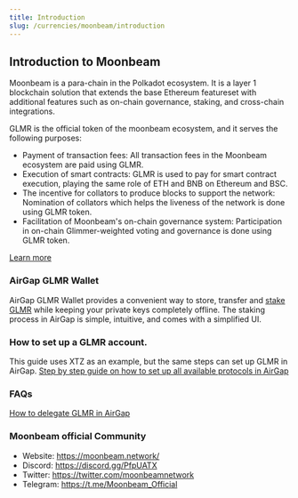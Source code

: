 ```yaml
---
title: Introduction
slug: /currencies/moonbeam/introduction
---
```


## Introduction to Moonbeam

Moonbeam is a para-chain in the Polkadot ecosystem. It is a layer 1 blockchain solution that extends the base Ethereum featureset with additional features such as on-chain governance, staking, and cross-chain integrations.

GLMR is the official token of the moonbeam ecosystem, and it serves the following purposes:

- Payment of transaction fees: All transaction fees in the Moonbeam ecosystem are paid using GLMR.
- Execution of smart contracts: GLMR is used to pay for smart contract execution, playing the same role of ETH and BNB on Ethereum and BSC.
- The incentive for collators to produce blocks to support the network: Nomination of collators which helps the liveness of the network is done using GLMR token.
- Facilitation of Moonbeam's on-chain governance system: Participation in on-chain Glimmer-weighted voting and governance is done using GLMR token.

[Learn more](https://moonbeam.network/)

### AirGap GLMR Wallet

AirGap GLMR Wallet provides a convenient way to store, transfer and [stake GLMR](https://support.airgap.it/currencies/moonbeam/delegation) while keeping your private keys completely offline. The staking process in AirGap is simple, intuitive, and comes with a simplified UI.

### How to set up a GLMR account.

This guide uses XTZ as an example, but the same steps can set up GLMR in AirGap.
[Step by step guide on how to set up all available protocols in AirGap](https://medium.com/airgap-it/airgap-the-step-by-step-guide-c4c3d3fe9a05)

### FAQs

[How to delegate GLMR in AirGap](https://support.airgap.it/currencies/moonbeam/delegation)

### Moonbeam official Community

- Website: https://moonbeam.network/
- Discord: https://discord.gg/PfpUATX
- Twitter: https://twitter.com/moonbeamnetwork
- Telegram: https://t.me/Moonbeam_Official
